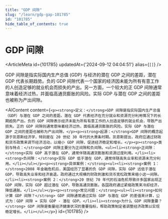 ```yaml
---
title: "GDP 间隙"
slug: "/learn/gdp-gap-101785"
id: "101785"
hide_table_of_contents: true
---
```



# GDP 间隙

<ArticleMeta id={101785} updatedAt={'2024-09-12 04:04:51'} alias={`[]`} />
<div className='border-solid border-b border-t-0 my-4 border-[var(--ifm-color-gray-300)]' />

GDP 间隙是指实际国内生产总值 (GDP) 与经济的潜在 GDP 之间的差距，潜在 GDP 代表长期趋势。负的 GDP 间隙代表一个国家的经济因未能为所有有意工作的人创造足够的就业机会而损失的产出。另一方面，一个较大的正 GDP 间隙通常意味着经济过热，并面临高通货膨胀的风险。实际 GDP 与潜在 GDP 之间的差距也被称为产出间隙。

<AIContent content={`<p><strong>定义：</strong>GDP 间隙是指实际国内生产总值（GDP）与潜在 GDP 之间的差距。潜在 GDP 代表经济在充分就业和资源充分利用情况下的长期趋势产出。负的 GDP 间隙表示经济未能为所有有意工作的人创造足够的就业机会，导致产出损失。正的 GDP 间隙则通常意味着经济过热，面临高通货膨胀的风险。实际 GDP 与潜在 GDP 之间的差距也被称为产出间隙。</p><p><strong>起源：</strong>GDP 间隙的概念起源于凯恩斯经济学，特别是在 20 世纪 30 年代的大萧条时期。凯恩斯提出，政府应通过财政和货币政策来调节经济活动，以缩小 GDP 间隙，促进经济稳定和增长。</p><p><strong>类别与特点：</strong>GDP 间隙主要分为正间隙和负间隙。<ul><li><strong>正间隙：</strong>实际 GDP 高于潜在 GDP，通常伴随高通货膨胀和资源过度利用。</li><li><strong>负间隙：</strong>实际 GDP 低于潜在 GDP，通常伴随高失业率和资源未充分利用。</li></ul></p><p><strong>具体案例：</strong><ul><li><strong>案例 1：</strong>2008 年金融危机后，美国经历了显著的负 GDP 间隙，实际 GDP 远低于潜在 GDP，导致高失业率和经济衰退。政府通过大规模的财政刺激和货币宽松政策来缩小这一间隙。</li><li><strong>案例 2：</strong>20 世纪 70 年代的石油危机导致许多国家出现正 GDP 间隙，实际 GDP 超过潜在 GDP，导致高通货膨胀。各国政府通过紧缩政策来冷却经济，降低通胀。</li></ul></p><p><strong>常见问题：</strong><ul><li><strong>如何计算 GDP 间隙？</strong> GDP 间隙通常通过实际 GDP 与潜在 GDP 的差值来计算，公式为：GDP 间隙 = 实际 GDP - 潜在 GDP。</li><li><strong>为什么 GDP 间隙重要？</strong> GDP 间隙是衡量经济健康状况的重要指标，帮助政策制定者调整经济政策以实现稳定增长。</li></ul></p>`} id={101785} />
